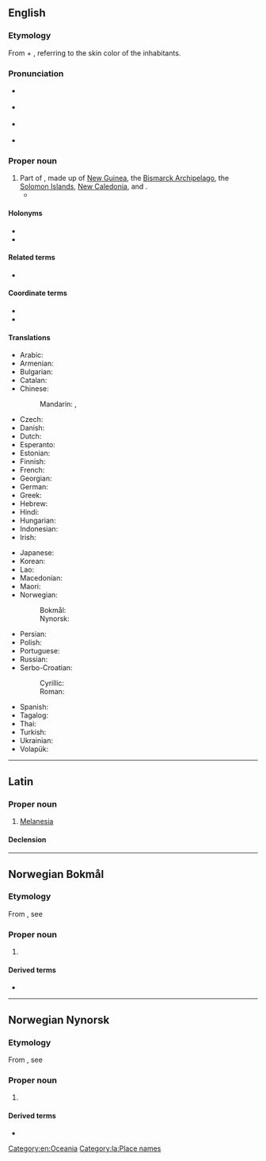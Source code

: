 {{also|melanesia|Melanésia}}
==English==
{{wikipedia}}

===Etymology===
From {{der|en|grc|μέλας||dark}} + {{m|grc|νῆσος||island}}, referring to the skin color of the inhabitants.

===Pronunciation===
* {{a|RP}} {{IPA|/ˌmɛl.əˈniː.zi.ə/|lang=en}}
* {{a|GA}} {{IPA|/ˌmɛl.əˈni.ʒə/|lang=en}}
* {{a|GA}} {{rhymes|iːʒə|lang=en}}
* {{hyphenation|Mel|a|ne|sia|lang=en}}

===Proper noun===
{{en-proper noun}}

# Part of {{l|en|[[Oceania]]}}, made up of [[New Guinea]], the [[Bismarck Archipelago]], the [[Solomon Islands]], [[New Caledonia]], {{l|en|Vanuatu}} and {{l|en|Fiji}}.
#* {{quote-journal
|lang=en
|passage=My job, then, is that of a cultural and religious broker of sorts, co-opting '''Melanesia''' to serve as a stimulus to thought in Le Moyne classrooms.
|page=315
|title=Thinking and teaching with the indigenous traditions of Melanesia
|journal=Beyond primitivism: indigenous religious traditions and modernity
|author=Mary N. MacDonald
|publisher=Routledge
|year=2004
|isbn=041527320X}}

====Holonyms====
* {{l|en|Austronesia}}
* {{l|en|Oceania}}

====Related terms====
* {{l|en|Melanie}}

====Coordinate terms====
* {{l|en|Micronesia}}
* {{l|en|Polynesia}}

====Translations====
{{trans-top|part of Oceania}}
* Arabic: {{t|ar|مِيلَانِيزِيَا|f|tr=milānīziyā}}
* Armenian: {{t|hy|Մելանեզիա}}
* Bulgarian: {{t|bg|Мелане́зия|f|tr=Melanézija|sc=Cyrl}}
* Catalan: {{t|ca|Melanèsia|f}}
* Chinese:
*: Mandarin: {{t+|cmn|美拉尼西亞|sc=Hani}}, {{t+|cmn|美拉尼西亚|tr=Měilāníxīyà|sc=Hani}}
* Czech: {{t+|cs|Melanésie|f}}
* Danish: {{t+|da|Melanesien|p}}
* Dutch: {{t+|nl|Melanesië}}
* Esperanto: {{t|eo|Melanezio}}
* Estonian: {{t|et|Melaneesia}}
* Finnish: {{t|fi|Melanesia}}
* French: {{t+|fr|Mélanésie|f}}
* Georgian: {{t|ka|მელანეზია}}
* German: {{t+|de|Melanesien|n}}
* Greek: {{t|el|Μελανησία|f}}
* Hebrew: {{t|he|מלנזיה|sc=Hebr}}
* Hindi: {{t|hi|मॅलानिशिया|tr=melāniśiyā|sc=Deva}}
* Hungarian: {{t+|hu|Melanézia}}
* Indonesian: {{t|id|Melenasia}}
* Irish: {{t|ga|Meilinéis|f|alt=an Mheilinéis}}
{{trans-mid}}
* Japanese: {{t+|ja|メラネシア|tr=Meraneshia}}
* Korean: {{t|ko|멜라네시아|tr=Mellanesia|sc=Kore}}
* Lao: {{t|lo|ເມລາເນເຊຍ}}
* Macedonian: {{t|mk|Мелане́зија|f|tr=Melanézija}}
* Maori: {{t|mi|Meranihia}}
* Norwegian:
*: Bokmål: {{t|nb|Melanesia}}
*: Nynorsk: {{t|nn|Melanesia}}
* Persian: {{t+|fa|ملانزی|sc=fa-Arab}}
* Polish: {{t+|pl|Melanezja|f}}
* Portuguese: {{t+|pt|Melanésia|f}}
* Russian: {{t+|ru|Мелане́зия|f|tr=Melanɛ́zija}}
* Serbo-Croatian:
*: Cyrillic: {{t|sh|Меланезија|f}}
*: Roman: {{t+|sh|Melanezija|f}}
* Spanish: {{t|es|Melanesia|f}}
* Tagalog: {{t|tl|Timpuluan}}
* Thai: {{t|th|เมลานีเซีย|tr=maylaaneesia}}
* Turkish: {{t+|tr|Melanezya}}
* Ukrainian: {{t|uk|Мелане́зія|f|tr=Melanézija|sc=Cyrl}}
* Volapük: {{t+|vo|Bläga-Seanuäns}}
{{trans-bottom}}

[[Category:en:Oceania]]

----

==Latin==
{{wikipedia|lang=la}}

===Proper noun===
{{la-proper noun|Melānēsia<1.loc>}}

# {{lb|la|New Latin}} [[#English|Melanesia]]

====Declension====
{{la-ndecl|Melānēsia<1.loc>}}

[[Category:la:Place names]]

----
==Norwegian Bokmål==
{{wp|lang=no}}

===Etymology===
From {{der|nb|grc|-}}, see {{cog|en|Melanesia}}

===Proper noun===
{{head|nb|proper noun}}

# {{l|en|Melanesia}} {{topics|nb|Oceania}} 

====Derived terms====
* {{l|nb|melanesisk}}

----

==Norwegian Nynorsk==
{{wp|lang=nn}}

===Etymology===
From {{der|nn|grc|-}}, see {{cog|en|Melanesia}}

===Proper noun===
{{head|nn|proper noun}}

# {{l|en|Melanesia}} {{topics|nn|Oceania}} 

====Derived terms====
* {{l|nn|melanesisk}}